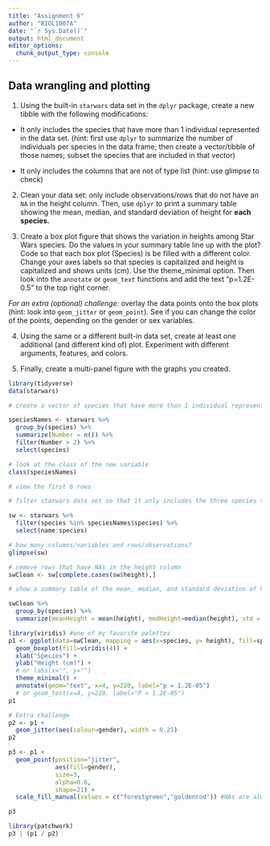 ```yaml
---
title: "Assignment 6"
author: "BIOL1007A"
date: "`r Sys.Date()`"
output: html_document
editor_options: 
  chunk_output_type: console
---
```

 
## Data wrangling and plotting

1. Using the built-in `starwars` data set in the `dplyr` package, create a new tibble with the following modifications: 

+ It only includes the species that have more than 1 individual represented in the data set. 
(hint: first use `dplyr` to summarize the number of individuals per species in the data frame; then create a vector/tibble of those names; subset the species that are included in that vector)  

+ It only includes the columns that are not of type list (hint: use glimpse to check)

2. Clean your data set: only include observations/rows that do not have an `NA` in the height column. Then, use `dplyr` to print a summary table showing the mean, median, and standard deviation of height for **each species.** 

3. Create a box plot figure that shows the variation in heights among Star Wars species. Do the values in your summary table line up with the plot? Code so that each box plot (Species) is be filled with a different color. Change your axes labels so that species is capitalized and height is capitalized and shows units (cm). Use the theme_minimal option. Then look into the `annotate` or `geom_text` functions and add the text "p=1.2E-0.5" to the top right corner. 

*For an extra (optional) challenge:* overlay the data points onto the box plots (hint: look into `geom_jitter` or `geom_point`). See if you can change the color of the points, depending on the gender or sex variables.  

4. Using the same or a different built-in data set, create at least one additional (and different kind of) plot. Experiment with different arguments, features, and colors.

5. Finally, create a multi-panel figure with the graphs you created.

```r
library(tidyverse)
data(starwars)

# create a vector of species that have more than 1 individual represented

speciesNames <- starwars %>%
  group_by(species) %>%
  summarize(Number = n()) %>%
  filter(Number > 2) %>%
  select(species) 

# look at the class of the new variable 
class(speciesNames)

# view the first 6 rows 

# filter starwars data set so that it only includes the three species that have more than 1 individual and only include the columns that aren't of type list (hint: use glimpse to check)

sw <- starwars %>%
  filter(species %in% speciesNames$species) %>%
  select(name:species)

# how many columns/variables and rows/observations?
glimpse(sw)

# remove rows that have NAs in the height column
swClean <- sw[complete.cases(sw$height),]

# show a summary table of the mean, median, and standard deviation of height for each species

swClean %>%
  group_by(species) %>%
  summarize(meanHeight = mean(height), medHeight=median(height), std = sd(height))

library(viridis) #one of my favorite palettes
p1 <- ggplot(data=swClean, mapping = aes(x=species, y= height), fill=species) + 
  geom_boxplot(fill=viridis(4)) + 
  xlab("Species") +
  ylab("Height (cm)") +
  # or labs(x="", y="")
  theme_minimal() + 
  annotate(geom="text", x=4, y=220, label="p = 1.2E-05")
  # or geom_text(x=4, y=220, label="P = 1.2E-05")
p1

# Extra challenge
p2 <- p1 + 
  geom_jitter(aes(colour=gender), width = 0.25) 
p2

p3 <- p1 + 
  geom_point(position="jitter", 
             aes(fill=gender), 
             size=3, 
             alpha=0.6, 
             shape=21) +
  scale_fill_manual(values = c("forestgreen","goldenrod")) #NAs are always gray

p3
```

```r
library(patchwork)
p3 | (p1 / p2)
```


